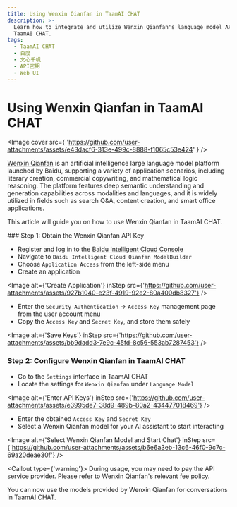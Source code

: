 ```yaml
---
title: Using Wenxin Qianfan in TaamAI CHAT
description: >-
  Learn how to integrate and utilize Wenxin Qianfan's language model APIs in
  TaamAI CHAT.
tags:
  - TaamAI CHAT
  - 百度
  - 文心千帆
  - API密钥
  - Web UI
---
```

# Using Wenxin Qianfan in TaamAI CHAT

<Image
cover
src={
'https://github.com/user-attachments/assets/e43dacf6-313e-499c-8888-f1065c53e424'
}
/>

[Wenxin Qianfan](https://qianfan.cloud.baidu.com/) is an artificial intelligence large language model platform launched by Baidu, supporting a variety of application scenarios, including literary creation, commercial copywriting, and mathematical logic reasoning. The platform features deep semantic understanding and generation capabilities across modalities and languages, and it is widely utilized in fields such as search Q&A, content creation, and smart office applications.

This article will guide you on how to use Wenxin Qianfan in TaamAI CHAT.

<Steps>
### Step 1: Obtain the Wenxin Qianfan API Key

- Register and log in to the [Baidu Intelligent Cloud Console](https://console.bce.baidu.com/)
- Navigate to `Baidu Intelligent Cloud Qianfan ModelBuilder`
- Choose `Application Access` from the left-side menu
- Create an application

<Image
alt={'Create Application'}
inStep
src={'https://github.com/user-attachments/assets/927b1040-e23f-4919-92e2-80a400db8327'}
/>

- Enter the `Security Authentication` -> `Access Key` management page from the user account menu
- Copy the `Access Key` and `Secret Key`, and store them safely

<Image
alt={'Save Keys'}
inStep
src={'https://github.com/user-attachments/assets/bb9dadd3-7e9c-45fd-8c56-553ab7287453'}
/>

### Step 2: Configure Wenxin Qianfan in TaamAI CHAT

- Go to the `Settings` interface in TaamAI CHAT
- Locate the settings for `Wenxin Qianfan` under `Language Model`

<Image
alt={'Enter API Keys'}
inStep
src={'https://github.com/user-attachments/assets/e3995de7-38d9-489b-80a2-434477018469'}
/>

- Enter the obtained `Access Key` and `Secret Key`
- Select a Wenxin Qianfan model for your AI assistant to start interacting

<Image
alt={'Select Wenxin Qianfan Model and Start Chat'}
inStep
src={'https://github.com/user-attachments/assets/b6e6a3eb-13c6-46f0-9c7c-69a20deae30f'}
/>

<Callout type={'warning'}>
During usage, you may need to pay the API service provider. Please refer to Wenxin Qianfan's relevant fee policy.
</Callout>

</Steps>

You can now use the models provided by Wenxin Qianfan for conversations in TaamAI CHAT.

